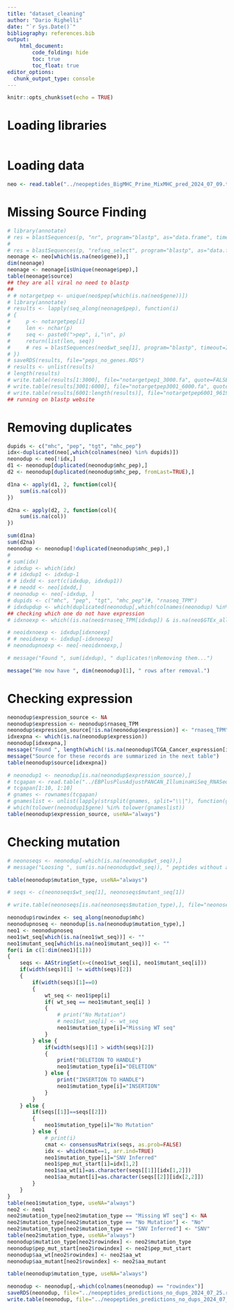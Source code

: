 ```yaml
---
title: "dataset_cleaning"
author: "Dario Righelli"
date: "`r Sys.Date()`"
bibliography: references.bib  
output: 
    html_document:
        code_folding: hide
        toc: true
        toc_float: true
editor_options: 
  chunk_output_type: console
---
```


```r
knitr::opts_chunk$set(echo = TRUE)
```

# Loading libraries

```r

```


# Loading data

```r
neo <- read.table("../neopeptides_BigMHC_Prime_MixMHC_pred_2024_07_09.tsv", header=TRUE, sep="\t")
```

# Missing Source Finding

```r

# library(annotate)
# res = blastSequences(p, "nr", program="blastp", as="data.frame", timeout=Inf)
# 
# res = blastSequences(p, "refseq_select", program="blastp", as="data.frame", timeout=Inf)
neonage <- neo[which(is.na(neo$gene)),]
dim(neonage)
neonage <- neonage[isUnique(neonage$pep),]
table(neonage$source)
## they are all viral no need to blastp
## 
# # notargetpep <- unique(neo$pep[which(is.na(neo$gene))])
# library(annotate)
# results <- lapply(seq_along(neonage$pep), function(i)
# {
#     p <- notargetpep[i]
#     len <- nchar(p)
#     seq <- paste0(">pep", i,"\n", p)
#     return(list(len, seq))
#     # res = blastSequences(neo$wt_seq[1], program="blastp", timeout=Inf)
# })
# saveRDS(results, file="peps_no_genes.RDS")
# results <- unlist(results)
# length(results)
# write.table(results[1:3000], file="notargetpep1_3000.fa", quote=FALSE, row.names = FALSE, col.names=FALSE, sep="")
# write.table(results[3001:6000], file="notargetpep3001_6000.fa", quote=FALSE, row.names = FALSE, col.names=FALSE, sep="")
# write.table(results[6001:length(results)], file="notargetpep6001_9619.fa", quote=FALSE, row.names = FALSE, col.names=FALSE, sep="")
## running on blastp website
```

# Removing duplicates

```r
dupids <- c("mhc", "pep", "tgt", "mhc_pep")
idx<-duplicated(neo[,which(colnames(neo) %in% dupids)])
neonodup <- neo[!idx,]
d1 <- neonodup[duplicated(neonodup$mhc_pep),]
d2 <- neonodup[duplicated(neonodup$mhc_pep, fromLast=TRUE),]

d1na <- apply(d1, 2, function(col){
    sum(is.na(col))
})

d2na <- apply(d2, 2, function(col){
    sum(is.na(col))
})

sum(d1na)
sum(d2na)
neonodup <- neonodup[!duplicated(neonodup$mhc_pep),]
# 
# sum(idx)
# idxdup <- which(idx)
# # idxdup1 <- idxdup-1
# # idxdd <- sort(c(idxdup, idxdup1))
# # neodd <- neo[idxdd,]
# neonodup <- neo[-idxdup, ]
# dupids <- c("mhc", "pep", "tgt", "mhc_pep")#, "rnaseq_TPM")
# idxdupdup <- which(duplicated(neonodup[,which(colnames(neonodup) %in% dupids)]))
## checking which one do not have expression
# idxnoexp <- which((is.na(neo$rnaseq_TPM[idxdup]) & is.na(neo$GTEx_all_tissues_expression_mean[idxdup])))

# neoidxnoexp <- idxdup[idxnoexp]
# # neoidxexp <- idxdup[-idxnoexp]
# neonodupnoexp <- neo[-neoidxnoexp,]

# message("Found ", sum(idxdup), " duplicates!\nRemoving them...")

message("We now have ", dim(neonodup)[1], " rows after removal.")
```

# Checking expression

```r
neonodup$expression_source <- NA
neonodup$expression <- neonodup$rnaseq_TPM 
neonodup$expression_source[!is.na(neonodup$expression)] <- "rnaseq_TPM"
idxexpna <- which(is.na(neonodup$expression))
neonodup[idxexpna,]
message("Found ", length(which(!is.na(neonodup$TCGA_Cancer_expression[idxexpna]))), " peptides with TCGA expression and no RNA expression out of ", length(idxexpna))
message("Source for these records are summarized in the next table")
table(neonodup$source[idxexpna])

# neonodup1 <- neonodup[is.na(neonodup$expression_source),]
# tcgapan <- read.table("../EBPlusPlusAdjustPANCAN_IlluminaHiSeq_RNASeqV2.geneExp.tsv", sep="\t", row.names = 1, header=TRUE)
# tcgapan[1:10, 1:10]
# gnames <- rownames(tcgapan)
# gnameslist <- unlist(lapply(strsplit(gnames, split="\\|"), function(g) {return(g[1])}))
# which(tolower(neonodup1$gene) %in% tolower(gnameslist))
table(neonodup$expression_source, useNA="always")
```

# Checking mutation

```r

# neonoseqs <- neonodup[-which(is.na(neonodup$wt_seq)),]
# message("Loosing ", sum(is.na(neonodup$wt_seq)), " peptides without any wt/mut sequence!\nRemaining ",dim(neonoseqs)[1], " entries!")

table(neonodup$mutation_type, useNA="always")

# seqs <- c(neonoseqs$wt_seq[1], neonoseqs$mutant_seq[1])

# write.table(neonoseqs[is.na(neonoseqs$mutation_type),], file="neonoseqs_mutation_missing.tsv", col.names=TRUE, row.names=FALSE, quote=FALSE, sep="\t")

neonodup$rowindex <- seq_along(neonodup$mhc)
neonodupnoseq <- neonodup[is.na(neonodup$mutation_type),]
neo1 <- neonodupnoseq
neo1$wt_seq[which(is.na(neo1$wt_seq))] <- ""
neo1$mutant_seq[which(is.na(neo1$mutant_seq))] <- ""
for(i in c(1:dim(neo1)[1]))
{
    seqs <- AAStringSet(x=c(neo1$wt_seq[i], neo1$mutant_seq[i]))
    if(width(seqs)[1] != width(seqs)[2])
    {
        if(width(seqs)[1]==0)
        {
            wt_seq <- neo1$pep[i]
            if( wt_seq == neo1$mutant_seq[i] )
            {
                # print("No Mutation")
                # neo1$wt_seq[i] <- wt_seq
                neo1$mutation_type[i]="Missing WT seq"
            }
        } else {
            if(width(seqs)[1] > width(seqs)[2])
            {
                print("DELETION TO HANDLE")
                neo1$mutation_type[i]="DELETION"
            } else {
                print("INSERTION TO HANDLE")
                neo1$mutation_type[i]="INSERTION"
            }
        }
    } else {
        if(seqs[[1]]==seqs[[2]])
        {
            neo1$mutation_type[i]="No Mutation"
        } else {
            # print(i)
            cmat <- consensusMatrix(seqs, as.prob=FALSE)
            idx <- which(cmat==1, arr.ind=TRUE)
            neo1$mutation_type[i]="SNV Inferred"
            neo1$pep_mut_start[i]=idx[1,2]
            neo1$aa_wt[i]=as.character(seqs[[1]][idx[1,2]])
            neo1$aa_mutant[i]=as.character(seqs[[2]][idx[2,2]])
        }
    }
}
table(neo1$mutation_type, useNA="always")
neo2 <- neo1
neo2$mutation_type[neo2$mutation_type == "Missing WT seq"] <- NA
neo2$mutation_type[neo2$mutation_type == "No Mutation"] <- "No"
neo2$mutation_type[neo2$mutation_type == "SNV Inferred"] <- "SNV"
table(neo2$mutation_type, useNA="always")
neonodup$mutation_type[neo2$rowindex] <- neo2$mutation_type
neonodup$pep_mut_start[neo2$rowindex] <- neo2$pep_mut_start
neonodup$aa_wt[neo2$rowindex] <- neo2$aa_wt
neonodup$aa_mutant[neo2$rowindex] <- neo2$aa_mutant

table(neonodup$mutation_type, useNA="always")

neonodup <- neonodup[,-which(colnames(neonodup) == "rowindex")]
saveRDS(neonodup, file="../neopeptides_predictions_no_dups_2024_07_25.rds")
write.table(neonodup, file="../neopeptides_predictions_no_dups_2024_07_25.tsv", row.names = FALSE, quote=FALSE, sep="\t")
```


